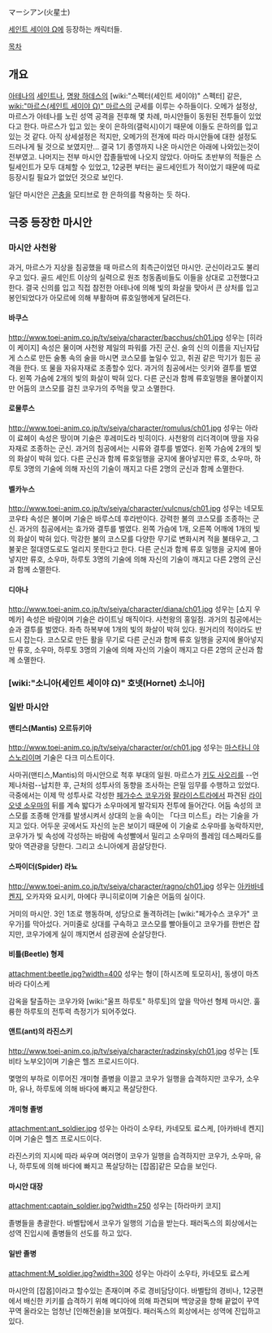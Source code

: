 マーシアン(火星士)

[[세인트 세이야 Ω]]에 등장하는 캐릭터들. 

[[목차]]

== 개요 ==
[[아테나]]의 [[세인트]]나, [[명왕 하데스]]의 [wiki:"스펙터(세인트 세이야)" 스펙터] 같은, [[wiki:"마르스(세인트 세이야 Ω)" 마르스]]의 군세를 이루는 수하들이다. 오메가 설정상, 마르스가 아테나를 노린 성역 공격을 전후해 몇 차례, 마시안들이 동원된 전투들이 있었다고 한다. 마르스가 입고 있는 옷이 은하의(갤럭시)이기 때문에 이들도 은하의를 입고 있는 것 같다. 아직 상세설정은 적지만, 오메가의 전개에 따라 마시안들에 대한 설정도 드러나게 될 것으로 보였지만... 결국 1기 종영까지 나온 마시안은 아래에 나와있는것이 전부였고. 나머지는 전부 마시안 잡졸들밖에 나오지 않았다. 아마도 초반부의 적들은 스틸세인트가 모두 대체할 수 있었고, 12궁편 부터는 골드세인트가 적이었기 때문에 따로 등장시킬 필요가 없었던 것으로 보인다. 

일단 마시안은 [[곤충]]을 모티브로 한 은하의를 착용하는 듯 하다.

== 극중 등장한 마시안 ==
=== 마시안 사천왕 ===
과거, 마르스가 지상을 침공했을 때 마르스의 최측근이었던 마시안. 군신이라고도 불리우고 있다. 골드 세인트 이상의 실력으로 원조 청동좀비들도 이들을 상대로 고전했다고 한다. 결국 신의를 입고 직접 참전한 아테나에 의해 빛의 화살을 맞아서 큰 상처를 입고 봉인되었다가 아모르에 의해 부활하며 류호일행에게 달려든다.

==== 바쿠스 ====
http://www.toei-anim.co.jp/tv/seiya/character/bacchus/ch01.jpg
성우는 [히라이 케이지]
속성은 물이며 사천왕 제일의 파워를 가진 군신. 술의 신의 이름을 지닌자답게 스스로 만든 술통 속의 술을 마시면 코스모를 높일수 있고, 취권 같은 막기가 힘든 공격을 한다. 또 물을 자유자재로 조종할수 있다. 과거의 침공에서는 잇키와 결투를 벌였다. 왼쪽 가슴에 2개의 빛의 화살이 박혀 있다. 다른 군신과 함께 류호일행을 몰아붙이지만 어둠의 코스모를 걸친 코우가의 주먹을 맞고 소멸한다. 

==== 로물루스 ====
http://www.toei-anim.co.jp/tv/seiya/character/romulus/ch01.jpg
성우는 아라이 료헤이
속성은 땅이며 기술은 후레미도라 빗히이다. 사천왕의 리더격이며 땅을 자유자재로 조종하는 군신. 과거의 침공에서는 시류와 결투를 벌였다. 왼쪽 가슴에 2개의 빛의 화살이 박혀 있다. 다른 군신과 함께 류호일행을 궁지에 몰아넣지만 류호, 소우마, 하루토 3명의 기술에 의해 자신의 기술이 깨지고 다른 2명의 군신과 함께 소멸한다. 

==== 벨카누스 ====
http://www.toei-anim.co.jp/tv/seiya/character/vulcnus/ch01.jpg
성우는 네모토 코우타 
속성은 불이며 기술은 바루스데 후라반이다. 강력한 불의 코스모를 조종하는 군신. 과거의 침공에서는 효가와 결투를 벌였다. 왼쪽 가슴에 1개, 오른쪽 어깨에 1개의 빛의 화살이 박혀 있다. 막강한 불의 코스모를 다양한 무기로 변화시켜 적을 불태우고, 그 불꽃은 절대영도로도 얼리지 못한다고 한다. 다른 군신과 함께 류호 일행을 궁지에 몰아넣지만 류호, 소우마, 하루토 3명의 기술에 의해 자신의 기술이 깨지고 다른 2명의 군신과 함께 소멸한다. 

==== 디아나 ====
http://www.toei-anim.co.jp/tv/seiya/character/diana/ch01.jpg
성우는 [쇼지 우메카] 
속성은 바람이며 기술은 라이트닝 매직이다. 사천왕의 홍일점. 과거의 침공에서는 슌과 결투를 벌였다. 좌측 하복부에 1개의 빛의 화살이 박혀 있다. 원거리의 적이라도 반드시 잡는다. 코스모로 만든 활을 무기로 다른 군신과 함께 류호 일행을 궁지에 몰아넣지만 류호, 소우마, 하루토 3명의 기술에 의해 자신의 기술이 깨지고 다른 2명의 군신과 함께 소멸한다.  

=== [wiki:"소니아(세인트 세이야 Ω)" 호넷(Hornet) 소니아] ===

=== 일반 마시안 ===
==== 맨티스(Mantis) 오르듀키아 ====
http://www.toei-anim.co.jp/tv/seiya/character/or/ch01.jpg
성우는 [[마스타니 야스노리]]이며 기술은 다크 미스트이다.

사마귀(맨티스,Mantis)의 마시안으로 척후 부대의 일원. 마르스가 [[키도 사오리]]를 --언제나처럼--납치한 후, 근처의 성투사의 동향을 조사하는 은밀 임무를 수행하고 있었다. 극중에서는 이제 막 성투사로 각성한 [[페가수스 코우가]]와 [[팔라이스트라]]에서 파견된 [[라이오넷 소우마]]의 뒤를 계속 밟다가 소우마에게 발각되자 전투에 들어간다. 어둠 속성의 코스모를 조종해 안개를 발생시켜서 상대의 눈을 속이는 「다크 미스트」라는 기술을 가지고 있다. 어두운 곳에서도 자신의 눈은 보이기 때문에 이 기술로 소우마를 농락하지만, 코우가가 빛 속성에 각성하는 바람에 속성빨에서 밀리고 소우마의 플레임 데스페라도를 맞아 역관광을 당한다. 그리고 소니아에게 끔살당한다.

==== 스파이더(Spider) 라뇨 ====
http://www.toei-anim.co.jp/tv/seiya/character/ragno/ch01.jpg
성우는 [[아카바네 켄지]], 오카자와 요시키, 마에다 쿠니히로이며 기술은 어둠의 실이다.

거미의 마시안. 3인 1조로 행동하며, 성당으로 돌격하려는 [wiki:"페가수스 코우가" 코우가]를 막아섰다. 거미줄로 상대를 구속하고 코스모를 빨아들이고 코우가를 한번은 잡지만, 코우가에게 실이 깨지면서 섬광권에 순살당한다.

==== 비틀(Beetle) 형제 ====
attachment:beetle.jpg?width=400
성우는 형이 [하시즈메 토모히사], 동생이 마츠바라 다이스케

감옥을 탈출하는 코우가와 [wiki:"울프 하루토" 하루토]의 앞을 막아선 형제 마시안. 훌륭한 하루토의 전투력 측정기가 되어주었다. 

==== 앤트(ant)의 라진스키 ====
http://www.toei-anim.co.jp/tv/seiya/character/radzinsky/ch01.jpg
성우는 [토비타 노부오]이며 기술은 헬즈 프로시드이다.

몇명의 부하로 이루어진 개미형 졸병을 이끌고 코우가 일행을 습격하지만 코우가, 소우마, 유나, 하루토에 의해 바다에 빠지고 폭살당한다. 

==== 개미형 졸병 ====
attachment:ant_soldier.jpg
성우는 아라이 소우타, 카네모토 료스케, [아카바네 켄지]이며 기술은 헬즈 프로시드이다.  

라진스키의 지시에 따라 싸우며 여러명이 코우가 일행을 습격하지만 코우가, 소우마, 유나, 하루토에 의해 바다에 빠지고 폭살당하는 [잡몹]같은 모습을 보인다. 

==== 마시안 대장 ====
attachment:captain_soldier.jpg?width=250
성우는 [하라마키 코지] 

졸병들을 총괄한다. 바벨탑에서 코우가 일행의 기습을 받는다. 패러독스의 회상에서는 성역 진입시에 졸병들의 선도를 하고 있다. 

==== 일반 졸병 ====
attachment:M_soldier.jpg?width=300
성우는 아라이 소우타, 카네모토 료스케
 
마시안의 [잡몹]이라고 할수있는 존재이며 주로 경비담당이다. 바벨탑의 경비나, 12궁편에서 배신한 키키를 습격하기 위해 메디아에 의해 파견되며 백양궁을 향해 끝없이 꾸역꾸역 올라오는 엄청난 [인해전술]을 보여줬다. 패러독스의 회상에서는 성역에 진입하고 있다.
